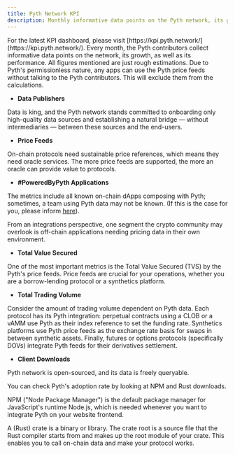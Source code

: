 ```yaml
---
title: Pyth Network KPI
description: Monthly informative data points on the Pyth network, its growth, and performance metrics.
---
```


<Callout type="info" title="Pyth Network KPI "> 
  For the latest KPI dashboard, please visit
  [https://kpi.pyth.network/](https://kpi.pyth.network/).
</Callout>
Every month, the Pyth contributors collect informative data points on the
network, its growth, as well as its performance.

<Callout type="warning" title="Disclaimer">
  All figures mentioned are just rough estimations. Due to Pyth's permissionless
  nature, any apps can use the Pyth price feeds without talking to the Pyth
  contributors. This will exclude them from the calculations.
</Callout>

- **Data Publishers**

Data is king, and the Pyth network stands committed to onboarding only high-quality data sources and establishing a natural bridge — without intermediaries — between these sources and the end-users.

- **Price Feeds**

On-chain protocols need sustainable price references, which means they need oracle services. The more price feeds are supported, the more an oracle can provide value to protocols.

- **#PoweredByPyth Applications**

The metrics include all known on-chain dApps composing with Pyth; sometimes, a team using Pyth data may not be known. (If this is the case for you, please inform [here](https://yyyf63zqhtu.typeform.com/ContactPyth?typeform-source=pyth.network)).

From an integrations perspective, one segment the crypto community may overlook is off-chain applications needing pricing data in their own environment.

- **Total Value Secured**

One of the most important metrics is the Total Value Secured (TVS) by the Pyth's price feeds. Price feeds are crucial for your operations, whether you are a borrow-lending protocol or a synthetics platform.

- **Total Trading Volume**

Consider the amount of trading volume dependent on Pyth data. Each protocol has its Pyth integration: perpetual contracts using a CLOB or a vAMM use Pyth as their index reference to set the funding rate. Synthetics platforms use Pyth price feeds as the exchange rate basis for swaps in between synthetic assets. Finally, futures or options protocols (specifically DOVs) integrate Pyth feeds for their derivatives settlement.

- **Client Downloads**

Pyth network is open-sourced, and its data is freely queryable.

You can check Pyth's adoption rate by looking at NPM and Rust downloads.

NPM ("Node Package Manager") is the default package manager for JavaScript's runtime Node.js, which is needed whenever you want to integrate Pyth on your website frontend.

A (Rust) crate is a binary or library. The crate root is a source file that the Rust compiler starts from and makes up the root module of your crate. This enables you to call on-chain data and make your protocol works.
